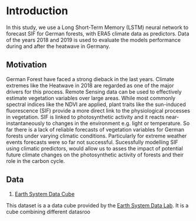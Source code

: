 # Introduction {.unnumbered}

In this study, we use a Long Short-Term Memory (LSTM) neural network to forecast SIF for German forests, with ERA5 climate data as predictors. Data of the years 2018 and 2019 is used to evaluate the models performance during and after the heatwave in Germany.

## Motivation

German Forest have faced a strong dieback in the last years. Climate extremes like the Heatwave in 2018 are regarded as one of the major drivers for this process. Remote Sensing data can be used to effectively estimate vegetation variables over large areas. While most commonly spectral indices like the NDVI are applied, plant traits like the sun-induced fluorescence (SIF) provide a more direct link to the physiological processes in vegetation. SIF is linked to photosynthetic activity and it reacts near-instantaneously to changes in the environment e.g. light or temperature. So far there is a lack of reliable forecasts of vegetation variables for German forests under varying climatic conditions. Particularly for extreme weather events forecasts were so far not successful. Sucessfully modelling SIF using climatic predictors, would allow us to asses the impact of potential future climate changes on the photosynthetic activity of forests and their role in the carbon cycle.

## Data

1. [Earth System Data Cube](https://deepesdl.readthedocs.io/en/latest/datasets/ESDC/)

This dataset is a a data cube provided by the [Earth System Data Lab](http://www.earthsystemdatalab.net/). It is a cube combining different datasroo